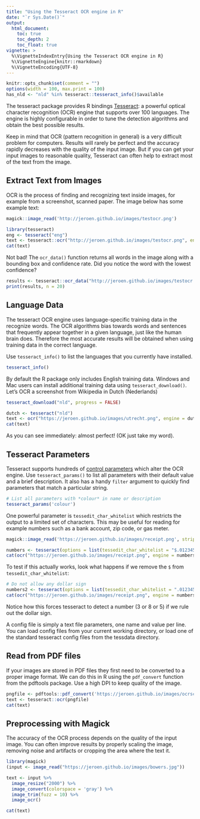 ```yaml
---
title: "Using the Tesseract OCR engine in R"
date: "`r Sys.Date()`"
output:
  html_document:
    toc: true
    toc_depth: 2
    toc_float: true
vignette: >
  %\VignetteIndexEntry{Using the Tesseract OCR engine in R}
  %\VignetteEngine{knitr::rmarkdown}
  %\VignetteEncoding{UTF-8}
---
```



```r
knitr::opts_chunk$set(comment = "")
options(width = 100, max.print = 100)
has_nld <- "nld" %in% tesseract::tesseract_info()$available
```

The tesseract package provides R bindings [Tesseract](https://opensource.google.com/projects/tesseract): a powerful optical character recognition (OCR) engine that supports over 100 languages. The engine is highly configurable in order to tune the detection algorithms and obtain the best possible results.

Keep in mind that OCR (pattern recognition in general) is a very difficult problem for computers. Results will rarely be perfect and the accuracy rapidly decreases with the quality of the input image. But if you can get your input images to reasonable quality, Tesseract can often help to extract most of the text from the image.

## Extract Text from Images

OCR is the process of finding and recognizing text inside images, for example from a screenshot, scanned paper. The image below has some example text:


```r
magick::image_read('http://jeroen.github.io/images/testocr.png')
```

```r
library(tesseract)
eng <- tesseract("eng")
text <- tesseract::ocr("http://jeroen.github.io/images/testocr.png", engine = eng)
cat(text)
```

Not bad! The `ocr_data()` function returns all words in the image along with a bounding box and confidence rate. Did you notice the word with the lowest confidence? 

```r
results <- tesseract::ocr_data("http://jeroen.github.io/images/testocr.png", engine = eng)
print(results, n = 20)
```

## Language Data

The tesseract OCR engine uses language-specific training data in the recognize words. The OCR algorithms bias towards words and sentences that frequently appear together in a given language, just like the human brain does. Therefore the most accurate results will be obtained when using training data in the correct language. 

Use `tesseract_info()` to list the languages that you currently have installed.

```r
tesseract_info()
```

By default the R package only includes English training data. Windows and Mac users can install additional training data using `tesseract_download()`. Let's OCR a screenshot from Wikipedia in Dutch (Nederlands) 

```r
tesseract_download("nld", progress = FALSE)
```

```r
dutch <- tesseract("nld")
text <- ocr("https://jeroen.github.io/images/utrecht.png", engine = dutch)
cat(text)
```

As you can see immediately: almost perfect! (OK just take my word). 

## Tesseract Parameters

Tesseract supports hundreds of [control parameters](https://github.com/tesseract-ocr/tesseract/wiki/ControlParams) which alter the OCR engine. Use `tesseract_params()` to list all parameters with their default value and a brief description. It also has a handy `filter` argument to quickly find parameters that match a particular string.

```r
# List all parameters with *colour* in name or description
tesseract_params('colour')
```

One powerful parameter is `tessedit_char_whitelist` which restricts the output to a limited set of characters. This may be useful for reading for example numbers such as a bank account, zip code, or gas meter.

```r
magick::image_read('https://jeroen.github.io/images/receipt.png', strip = TRUE)
```


```r
numbers <- tesseract(options = list(tessedit_char_whitelist = "$.0123456789"))
cat(ocr("https://jeroen.github.io/images/receipt.png", engine = numbers))
```

To test if this actually works, look what happens if we remove the `$` from `tessedit_char_whitelist`:

```r
# Do not allow any dollar sign 
numbers2 <- tesseract(options = list(tessedit_char_whitelist = ".0123456789"))
cat(ocr("https://jeroen.github.io/images/receipt.png", engine = numbers2))
```

Notice how this forces tesseract to detect a number (3 or 8 or 5) if we rule out the dollar sign.

A config file is simply a text file parameters, one name and value per line. You can load config files from your current working directory, or load one of the standard tesseract config files from the tessdata directory.

## Read from PDF files

If your images are stored in PDF files they first need to be converted to a proper image format. We can do this in R using the `pdf_convert` function from the pdftools package. Use a high DPI to keep quality of the image.

```r
pngfile <- pdftools::pdf_convert('https://jeroen.github.io/images/ocrscan.pdf', dpi = 600)
text <- tesseract::ocr(pngfile)
cat(text)
```

## Preprocessing with Magick

The accuracy of the OCR process depends on the quality of the input image. You can often improve results by properly scaling the image, removing noise and artifacts or cropping the area where the text it.


```r
library(magick)
(input <- image_read("https://jeroen.github.io/images/bowers.jpg"))

text <- input %>%
  image_resize("2000") %>%
  image_convert(colorspace = 'gray') %>%
  image_trim(fuzz = 10) %>%
  image_ocr()

cat(text)
```


